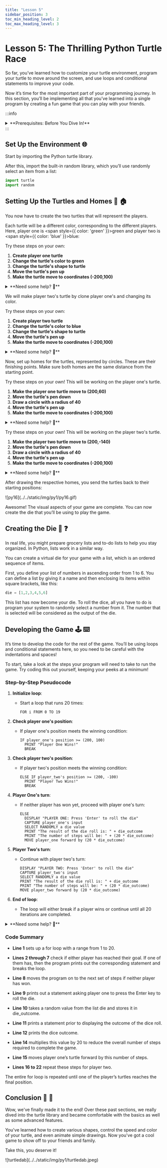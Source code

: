 ---
title: "Lesson 5"
sidebar_position: 3
toc_min_heading_level: 2
toc_max_heading_level: 3
---


# Lesson 5: The Thrilling Python Turtle Race


So far, you’ve learned how to customize your turtle environment, program your turtle to move around the screen, and use loops and conditional statements to improve your code. 

Now it’s time for the most important part of your programming journey. In this section, you’ll be implementing all that you’ve learned into a single program by creating a fun game that you can play with your friends.

:::info
<details style={{border:'none'}}>
    <summary>**Prerequisites: Before You Dive In!**</summary>

Before you begin, here’s what you need to know about the game:
    
    **1. The Objective:**
    
The player whose turtle reaches its home first wins the game.
    
    **2. How to Play:**
    - Each player rolls a dice to get a number.
    - The player then moves their turtle by that many steps.
    - The players alternate turns until one of them wins.

    **3. The Structure:**

    - Each player had a turtle indicated by a different color. You can have more than two players, but for the sake of this tutorial, you’ll be creating a two-player game.
    - Each turtle has a home position that it must reach.
    - Each player uses a die to choose a value at random for their turn. In your program, the die is represented by a list of numbers from 1 to 6.

    Now that you’ve understood the logic of the game, you can go ahead and begin creating it! First, you’ll need to set up the environment.
</details>
:::

## Set Up the Environment 🌐
Start by importing the Python turtle library. 

After this, import the built-in random library, which you’ll use randomly select an item from a list:

```python
import turtle
import random
```

## Setting Up the Turtles and Homes 🐢 🏠
You now have to create the two turtles that will represent the players. 

Each turtle will be a different color, corresponding to the different players. Here, player one is <span style={{ color: 'green' }}>green</span> and player two is <span style={{ color: 'blue' }}>blue</span>:

Try these steps on your own:
1. **Create player one turtle**
2. **Change the turtle's color to green**
3. **Change the turtle's shape to turtle**
4. **Move the turtle's pen up**
5. **Make the turtle move to coordinates (-200,100)**


<details>
    <summary>**Need some help? 👀**</summary>

Take a peek at the code below, grab what you need, and continue trying the rest!
```python
player_one = turtle.Turtle()
player_one.color("green")
player_one.shape("turtle")
player_one.penup()
player_one.goto(-200,100)
```
</details>

We will make player two's turtle by clone player one's and changing its color. 

Try these steps on your own:
1. **Create player two turtle**
2. **Change the turtle's color to blue**
3. **Change the turtle's shape to turtle**
4. **Move the turtle's pen up**
5. **Make the turtle move to coordinates (-200,100)**


<details>
    <summary>**Need some help? 👀**</summary>

Take a peek at the code below, grab what you need, and continue trying the rest!
``` python
player_two = player_one.clone()
player_two.color("blue")
player_two.penup()
player_two.goto(-200,-100)
```
</details>


Now, set up homes for the turtles, represented by circles. These are their finishing points. Make sure both homes are the same distance from the starting point. 


Try these steps on your own! This will be working on the player one's turtle.
1. **Make the player one turtle move to  (200,60)**
2. **Move the turtle's pen down**
3. **Draw a circle with a radius of 40**
4. **Move the turtle's pen up**
5. **Make the turtle move to coordinates (-200,100)**


<details>
    <summary>**Need some help? 👀**</summary>

Take a peek at the code below, grab what you need, and continue trying the rest!
``` python
player_one.goto(200,60)
player_one.pendown()
player_one.circle(40)
player_one.penup()
player_one.goto(-200,100)
```
</details>

Try these steps on your own! This will be working on the player two's turtle.
1. **Make the player two turtle move to (200,-140)**
2. **Move the turtle's pen down**
3. **Draw a circle with a radius of 40**
4. **Move the turtle's pen up**
5. **Make the turtle move to coordinates (-200,100)**


<details>
    <summary>**Need some help? 👀**</summary>

Take a peek at the code below, grab what you need, and continue trying the rest!
``` python
player_two.goto(200,-140)
player_two.pendown()
player_two.circle(40)
player_two.penup()
player_two.goto(-200,-100)
```

</details>

After drawing the respective homes, you send the turtles back to their starting positions:
<div className="image-wrapper2">
    ![py16](../../static/img/py1/py16.gif)
</div>

Awesome! The visual aspects of your game are complete. You can now create the die that you’ll be using to play the game.

## Creating the Die 🎲 ❓
In real life, you might prepare grocery lists and to-do lists to help you stay organized. In Python, lists work in a similar way.

You can create a virtual die for your game with a list, which is an ordered sequence of items. 
 
First, you define your list of numbers in ascending order from 1 to 6. You can define a list by giving it a name and then enclosing its items within square brackets, like this:

```python
die = [1,2,3,4,5,6]
```

This list has now become your die. To roll the dice, all you have to do is program your system to randomly select a number from it. 
The number that is selected will be considered as the output of the die.

## Developing the Game 🕹️ ⌨️ 
It’s time to develop the code for the rest of the game. You’ll be using loops and conditional statements here, so you need to be careful with the indentations and spaces! 

To start, take a look at the steps your program will need to take to run the game. Try coding this out yourself, keeping your peeks at a minimum!

### Step-by-Step Pseudocode

1. **Initialize loop**:
   - Start a loop that runs 20 times:
     ```pseudo
     FOR i FROM 0 TO 19
     ```

2. **Check player one's position**:
   - If player one's position meets the winning condition:
     ```pseudo
     IF player_one's position >= (200, 100)
       PRINT "Player One Wins!"
       BREAK
     ```

3. **Check player two's position**:
   - If player two's position meets the winning condition:
     ```pseudo
     ELSE IF player_two's position >= (200, -100)
       PRINT "Player Two Wins!"
       BREAK
     ```

4. **Player One's turn**:
   - If neither player has won yet, proceed with player one's turn:
     ```pseudo
     ELSE
       DISPLAY "PLAYER ONE: Press 'Enter' to roll the die"
       CAPTURE player_one's input
       SELECT RANDOMLY a die value
       PRINT "The result of the die roll is: " + die_outcome
       PRINT "The number of steps will be: " + (20 * die_outcome)
       MOVE player_one forward by (20 * die_outcome)
     ```

5. **Player Two's turn**:
   - Continue with player two's turn:
     ```pseudo
     DISPLAY "PLAYER TWO: Press 'Enter' to roll the die"
     CAPTURE player_two's input
     SELECT RANDOMLY a die value
     PRINT "The result of the die roll is: " + die_outcome
     PRINT "The number of steps will be: " + (20 * die_outcome)
     MOVE player_two forward by (20 * die_outcome)
     ```

6. **End of loop**:
   - The loop will either break if a player wins or continue until all 20 iterations are completed.

<details>
    <summary>**Need some help? 👀**</summary>

Take a peek at the code below, grab what you need, and continue trying the rest!
``` python
for i in range(20):
    if player_one.pos() >= (200,100):
        print("Player One Wins!")
        break
    elif player_two.pos() >= (200,-100):
        print("Player Two Wins!")
        break
    else:
        player_one_turn = input("PLAYER ONE: Press 'Enter' to roll the die ")
        die_outcome = random.choice(die)
        print("The result of the die roll is: ")
        print(die_outcome)
        print("The number of steps will be: ")
        print(20*die_outcome)
        player_one.fd(20*die_outcome)

        player_two_turn = input("PLAYER TWO: Press 'Enter' to roll the die ")
        die_outcome = random.choice(die)
        print("The result of the die roll is: ")
        print(die_outcome)
        print("The number of steps will be: ")
        print(20*die_outcome)
        player_two.fd(20*die_outcome)
```
</details>

### Code Summary
- **Line 1** sets up a for loop with a range from 1 to 20.

- **Lines 2 through 7** check if either player has reached their goal. If one of them has, then the program prints out the corresponding statement and breaks the loop.

- **Line 8** moves the program on to the next set of steps if neither player has won.

- **Line 9** prints out a statement asking player one to press the Enter key to roll the die.

- **Line 10** takes a random value from the list die and stores it in die_outcome.

- **Line 11** prints a statement prior to displaying the outcome of the dice roll.

- **Line 12** prints the dice outcome.

- **Line 14** multiplies this value by 20 to reduce the overall number of steps required to complete the game.

- **Line 15** moves player one’s turtle forward by this number of steps.

- **Lines 16 to 22** repeat these steps for player two.

The entire for loop is repeated until one of the player’s turtles reaches the final position.


## Conclusion 🏁 🏁

Wow, we've finally made it to the end! Over these past sections, we really dived into the turtle library and became comfortable with the basics as well as some advanced features. 

You've learned how to create various shapes, control the speed and color of your turtle, and even animate simple drawings. Now you've got a cool game to show off to your friends and family.


Take this, you deserve it! 

<div className="image-wrapper2">
    ![turtledab](../../static/img/py1/turtledab.jpeg)
</div>